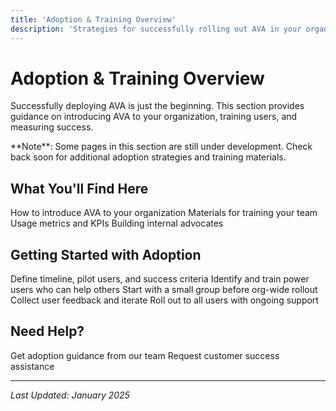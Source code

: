 ```yaml
---
title: 'Adoption & Training Overview'
description: 'Strategies for successfully rolling out AVA in your organization'
---
```


# Adoption & Training Overview

Successfully deploying AVA is just the beginning. This section provides guidance on introducing AVA to your organization, training users, and measuring success.

<Info>
  **Note**: Some pages in this section are still under development. Check back soon for additional adoption strategies and training materials.
</Info>

## What You'll Find Here

<CardGroup cols={2}>
  <Card title="Rollout Strategy" icon="rocket" href="/adoption/rollout-strategy">
    How to introduce AVA to your organization
  </Card>
  <Card title="Training Resources" icon="graduation-cap" href="/adoption/training-resources">
    Materials for training your team
  </Card>
  <Card title="Measuring Success" icon="chart-line" href="/adoption/measuring-success">
    Usage metrics and KPIs
  </Card>
  <Card title="Champion Program" icon="star" href="/adoption/champion-program">
    Building internal advocates
  </Card>
</CardGroup>

## Getting Started with Adoption

<Steps>
  <Step title="Plan Your Rollout">
    Define timeline, pilot users, and success criteria
  </Step>
  <Step title="Train Champions">
    Identify and train power users who can help others
  </Step>
  <Step title="Launch Pilot">
    Start with a small group before org-wide rollout
  </Step>
  <Step title="Gather Feedback">
    Collect user feedback and iterate
  </Step>
  <Step title="Scale Organization-Wide">
    Roll out to all users with ongoing support
  </Step>
</Steps>

## Need Help?

<CardGroup cols={2}>
  <Card title="Contact Support" icon="envelope" href="/support/contact">
    Get adoption guidance from our team
  </Card>
  <Card title="Contact Us" icon="calendar" href="https://datarm.ai/contact">
    Request customer success assistance
  </Card>
</CardGroup>

---

*Last Updated: January 2025*
